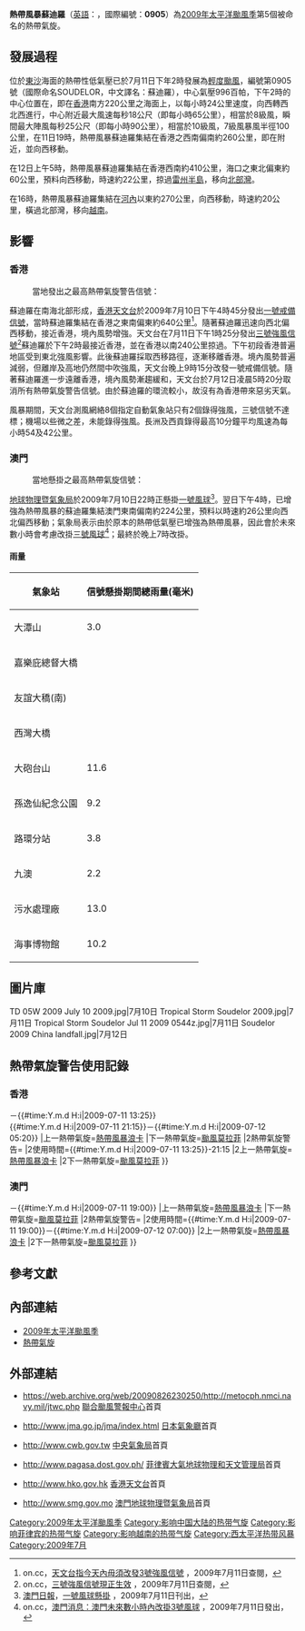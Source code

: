 {{Refimprove |time=2009-07-15T01:11:36+00:00 }}
{{expand|time=2009-07-11T08:07:52+00:00}}
{{NoteTA
|G1=TyphoonNew
|G2=Weather
|G3=CWBTyphoonOld
|T=zh-cn:热带风暴苏迪罗 (2009年);zh-tw:輕度颱風蘇迪羅 (2009年);zh-hk:熱帶風暴蘇迪羅 (2009年)
|1=zh-cn:热带风暴苏迪罗;zh-tw:輕度颱風蘇迪羅;zh-hk:熱帶風暴蘇迪羅
}}
{{颱風基礎資訊
|颱風名稱              = 熱帶風暴蘇迪羅
|外文名稱              = Tropical Storm Soudelor
|外文語言              = 英語
|十分鐘平均風速JMA      = 35|JMA=knot
|十分鐘平均風速CWB      = 18|CWB=m/s
|十分鐘平均風速KMA      = 18|KMA=m/s
|十分鐘平均風速HKO      = 65
|十分鐘平均風速SMG      = 67
|十分鐘平均風速PAGASA   = 55
|二分鐘平均風速         = 18|NMC=m/s
|一分鐘平均風速         = 35|SSHS=knot<!--JWTC-->
|代表圖像              = Tropical Storm Soudelor 2009.jpg
|代表圖像名稱          = 熱帶風暴蘇迪羅
|形成日期              = 2009年7月10日
|消散日期              = 2009年7月12日
|最低氣壓              = 992<!--JMA-->
|瞬間最大陣風          = 95<!--JMA-->
|財產損失              = 
|死傷人數              = 
|影響地區              = 香港、澳門、中國大陸（廣東、廣西、海南）、越南
|備註                  = <small>[[菲律賓大氣地球物理和天文管理局|菲律賓大氣地球物理和天文管理局]]在此熱帶氣旋離開其責任範圍之後，沒有再更新其風速資料</small>
|颱風路徑圖            = Soudelor 2009 track.png
|風季年份              = 2009
|風季位置              = 太平洋
}}
'''熱帶風暴蘇迪羅'''（[[英語|英語]]：{{lang|en|'''Tropical Storm Soudelor'''}}，國際編號：'''0905'''）為[[2009年太平洋颱風季|2009年太平洋颱風季]]第5個被命名的熱帶氣旋。

==發展過程==
{{phs wikify}}
{{NoteUTC+8}}
位於[[東沙|東沙]]海面的熱帶性低氣壓已於7月11日下年2時發展為[[輕度颱風|輕度颱風]]，編號第0905號（國際命名SOUDELOR，中文譯名：蘇迪羅），中心氣壓996百帕，下午2時的中心位置在{{coord|20.2|N|114|E}}，即在[[香港|香港]]南方220公里之海面上，以每小時24公里速度，向西轉西北西進行，中心附近最大風速每秒18公尺（即每小時65公里），相當於8級風，瞬間最大陣風每秒25公尺（即每小時90公里），相當於10級風，7級風暴風半徑100公里，在11日19時，熱帶風暴蘇迪羅集結在香港之西南偏南約260公里，即在{{coord|20.1|N|113.2|E}}附近，並向西移動。

在12日上午5時，熱帶風暴蘇迪羅集結在香港西南約410公里，海口之東北偏東約60公里，預料向西移動，時速約22公里，掠過[[雷州半島|雷州半島]]，移向[[北部灣|北部灣]]。

在16時，熱帶風暴蘇迪羅集結在[[河內|河內]]以東約270公里，向西移動，時速約20公里，橫過北部灣，移向[[越南|越南]]。

==影響==
{{NoteUTC+8}}
===香港===
{{HKTY Wind|長洲=54|西貢=42|赤鱲角=40|啟德=37|濕地公園=28|沙田=25|打鼓嶺=23|青衣=22}}
{{HKTY Wind|hour|長洲=43|西貢=40|赤鱲角=34|啟德=34|濕地公園=25|打鼓嶺=20|沙田=19|青衣=19}}
:當地發出之最高熱帶氣旋警告信號：{{HKTY|3}}
蘇迪羅在南海北部形成，[[香港天文台|香港天文台]]於2009年7月10日下午4時45分發出[[一號戒備信號|一號戒備信號]]，當時蘇迪羅集結在香港之東南偏東約640公里<ref>on.cc，[http://news.kentse.net/eastim/imviewer.php?site=0&page=ncbrka00_20090710165800 天文台指今天內毋須改發3號強風信號] {{webarchive|url=https://web.archive.org/web/20150607112029/http://news.kentse.net/eastim/imviewer.php?site=0&page=ncbrka00_20090710165800 |date=2015-06-07 }}，2009年7月11日查閱，{{zh-hk}}</ref>。隨著蘇迪羅迅速向西北偏西移動，接近香港，境內風勢增強。天文台在7月11日下午1時25分發出[[三號強風信號|三號強風信號]]<ref>on.cc，[http://news.kentse.net/eastim/imviewer.php?site=0&page=ncbrka00_20090711133403 三號強風信號現正生效] {{webarchive|url=https://web.archive.org/web/20150607112339/http://news.kentse.net/eastim/imviewer.php?site=0&page=ncbrka00_20090711133403 |date=2015-06-07 }}，2009年7月11日查閱，{{zh-hk}}</ref>蘇迪羅於下午2時最接近香港，並在香港以南240公里掠過。下午初段香港普遍地區受到東北強風影響。此後蘇迪羅採取西移路徑，逐漸移離香港。境內風勢普遍減弱，但離岸及高地仍然間中吹強風，天文台晚上9時15分改發一號戒備信號。隨著蘇迪羅進一步遠離香港，境內風勢漸趨緩和，天文台於7月12日凌晨5時20分取消所有熱帶氣旋警告信號。由於蘇迪羅的環流較小，故沒有為香港帶來惡劣天氣。

風暴期間，天文台測風網絡8個指定自動氣象站只有2個錄得強風，三號信號不達標；機場以些微之差，未能錄得強風。長洲及西貢錄得最高10分鐘平均風速為每小時54及42公里。

===澳門===
{{MOTY Wind|hour|紀念孫中山市政公園=13.3|污水處理廠=24.3|大炮台山=17.3|海事博物館=14.3|友誼大橋南峰=46.2|嘉樂庇總督大橋=47.3|西灣大橋=46.6|大潭山(觀察坪)=26.3|九澳(自動氣候站)=27.9|路環分站=11.1|Remark=}}
:當地懸掛之最高熱帶氣旋信號：{{MOTY|3}}

[[地球物理暨氣象局|地球物理暨氣象局]]於2009年7月10日22時正懸掛[[一號風球_(澳門)|一號風球]]<ref>[[澳門日報|澳門日報]]，[http://www.macaodaily.com/html/2009-07/11/content_340010.htm 一號風球懸掛] {{webarchive|url=https://web.archive.org/web/20090715084107/http://macaodaily.com/html/2009-07/11/content_340010.htm |date=2009-07-15 }}，2009年7月11日刊出，{{zh-hk}}</ref>。翌日下午4時，已增強為熱帶風暴的蘇迪羅集結澳門東南偏南約224公里，預料以時速約26公里向西北偏西移動；氣象局表示由於原本的熱帶低氣壓已增強為熱帶風暴，因此會於未來數小時會考慮改掛[[三號風球_(澳門)|三號風球]]<ref>on.cc，[http://news.kentse.net/eastim/imviewer.php?site=0&page=ncbrka00_20090711164032 澳門消息：澳門未來數小時內改掛3號風球] {{webarchive|url=https://web.archive.org/web/20150607105228/http://news.kentse.net/eastim/imviewer.php?site=0&page=ncbrka00_20090711164032 |date=2015-06-07 }}，2009年7月11日發出，{{zh-hk}}</ref>；最終於晚上7時改掛。
====雨量====
{| class="wikitable sortable"
|-
! 氣象站 !! 信號懸掛期間總雨量(毫米)
|-
| 大潭山 || 3.0
|-
| 嘉樂庇總督大橋 || 
|-
| 友誼大穚(南) ||
|-
| 西灣大橋 || 
|-
| 大砲台山 || 11.6
|-
| 孫逸仙紀念公園 || 9.2
|-
| 路環分站 || 3.8
|-
| 九澳 || 2.2
|-
| 污水處理廠 || 13.0
|-
| 海事博物館 || 10.2
|}

==圖片庫==
<gallery>
TD 05W 2009 July 10 2009.jpg|7月10日
Tropical Storm Soudelor 2009.jpg|7月11日
Tropical Storm Soudelor Jul 11 2009 0544z.jpg|7月11日
Soudelor 2009 China landfall.jpg|7月12日
</gallery>

==熱帶氣旋警告使用記錄==
===香港===
{{熱帶氣旋警告使用記錄
|氣象台=[[香港天文台|香港天文台]]
|警告系統=[[香港熱帶氣旋警告信號|熱帶氣旋警告信號]]
|熱帶氣旋警告={{HKTY|1}}
|使用時間={{#time:Y.m.d H:i|2009-07-10 16:45}}－{{#time:Y.m.d H:i|2009-07-11 13:25}}<br>{{#time:Y.m.d H:i|2009-07-11 21:15}}－{{#time:Y.m.d H:i|2009-07-12 05:20}}
|上一熱帶氣旋=[[熱帶風暴浪卡_(2009年)|熱帶風暴浪卡]]
|下一熱帶氣旋=[[颱風莫拉菲_(2009年)|颱風莫拉菲]] 
|2熱帶氣旋警告={{HKTY|3}}
|2使用時間={{#time:Y.m.d H:i|2009-07-11 13:25}}-21:15
|2上一熱帶氣旋=[[熱帶風暴浪卡_(2009年)|熱帶風暴浪卡]]
|2下一熱帶氣旋=[[颱風莫拉菲_(2009年)|颱風莫拉菲]] 
}}
===澳門===
{{熱帶氣旋警告使用記錄
|氣象台=[[地球物理暨氣象局|地球物理暨氣象局]]
|警告系統=[[熱帶氣旋信號|熱帶氣旋信號]]
|熱帶氣旋警告={{MOTY|1}}
|使用時間={{#time:Y.m.d H:i|2009-07-10 22:00}}－{{#time:Y.m.d H:i|2009-07-11 19:00}}
|上一熱帶氣旋=[[熱帶風暴浪卡_(2009年)|熱帶風暴浪卡]]
|下一熱帶氣旋=[[颱風莫拉菲_(2009年)|颱風莫拉菲]]
|2熱帶氣旋警告={{MOTY|3}}
|2使用時間={{#time:Y.m.d H:i|2009-07-11 19:00}}－{{#time:Y.m.d H:i|2009-07-12 07:00}}
|2上一熱帶氣旋=[[熱帶風暴浪卡_(2009年)|熱帶風暴浪卡]]
|2下一熱帶氣旋=[[颱風莫拉菲_(2009年)|颱風莫拉菲]]
}}

==參考文獻==
{{reflist}}

==內部連結==
{{Commons cat|Tropical Storm Soudelor (2009)}}
*[[2009年太平洋颱風季|2009年太平洋颱風季]] 
*[[熱帶氣旋|熱帶氣旋]]

==外部連結==
*{{en}}https://web.archive.org/web/20090826230250/http://metocph.nmci.navy.mil/jtwc.php [[聯合颱風警報中心|聯合颱風警報中心]]首頁
*{{ja}}http://www.jma.go.jp/jma/index.html {{Wayback|url=http://www.jma.go.jp/jma/index.html |date=20110320125420 }} [[日本氣象廳|日本氣象廳]]首頁
*{{zh-tw}}http://www.cwb.gov.tw {{Wayback|url=http://www.cwb.gov.tw/ |date=20181025071210 }} [[中央氣象局|中央氣象局]]首頁
*{{en}}http://www.pagasa.dost.gov.ph/ {{Wayback|url=http://www.pagasa.dost.gov.ph/ |date=20081216234000 }} [[菲律賓大氣地球物理和天文管理局|菲律賓大氣地球物理和天文管理局]]首頁
*{{zh}}http://www.hko.gov.hk {{Wayback|url=http://www.hko.gov.hk/ |date=20110224003313 }} [[香港天文台|香港天文台]]首頁
*{{zh}}http://www.smg.gov.mo {{Wayback|url=http://www.smg.gov.mo/ |date=20140517030343 }} [[澳門地球物理暨氣象局|澳門地球物理暨氣象局]]首頁

{{2009 Pacific typhoon season buttons}}

[[Category:2009年太平洋颱風季|Category:2009年太平洋颱風季]]
[[Category:影响中国大陆的热带气旋|Category:影响中国大陆的热带气旋]]
[[Category:影响菲律宾的热带气旋|Category:影响菲律宾的热带气旋]]
[[Category:影响越南的热带气旋|Category:影响越南的热带气旋]]
[[Category:西太平洋热带风暴|Category:西太平洋热带风暴]]
[[Category:2009年7月|Category:2009年7月]]